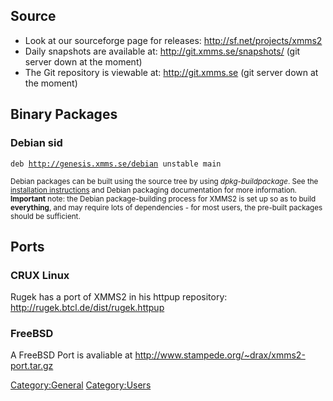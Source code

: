 == Source ==
* Look at our sourceforge page for releases: http://sf.net/projects/xmms2
* Daily snapshots are available at: http://git.xmms.se/snapshots/ (git server down at the moment)
* The Git repository is viewable at: http://git.xmms.se (git server down at the moment)

== Binary Packages ==

=== Debian sid ===
 deb http://genesis.xmms.se/debian unstable main

<small>Debian packages can be built using the source tree by using ''dpkg-buildpackage''. See the [[Install instructions | installation instructions]] and Debian packaging documentation for more information. '''Important''' note: the Debian package-building process for XMMS2 is set up so as to build '''everything''', and may require lots of dependencies - for most users, the pre-built packages should be sufficient.</small>

== Ports ==

=== CRUX Linux ===

Rugek has a port of XMMS2 in his httpup repository: http://rugek.btcl.de/dist/rugek.httpup

=== FreeBSD ===

A FreeBSD Port  is avaliable at http://www.stampede.org/~drax/xmms2-port.tar.gz

[[Category:General]]
[[Category:Users]]